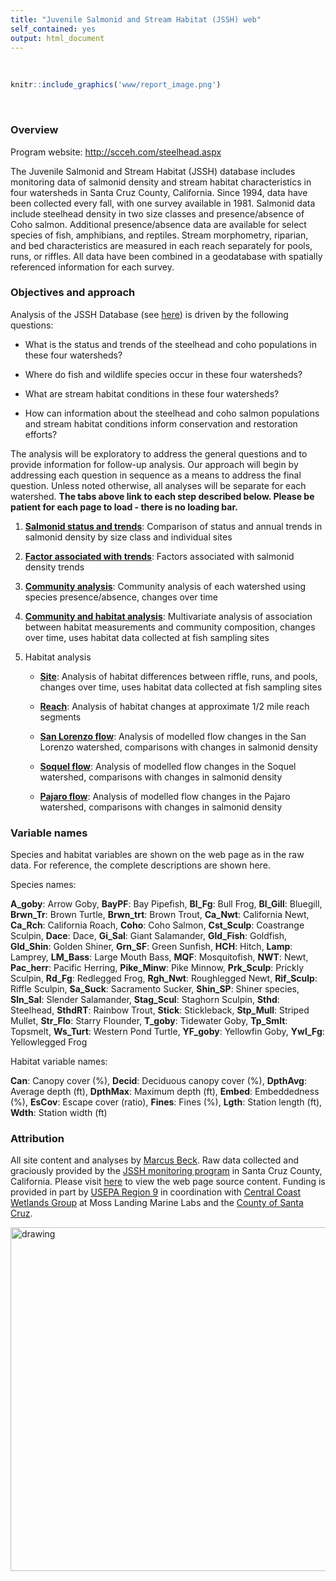 ```yaml
---
title: "Juvenile Salmonid and Stream Habitat (JSSH) web"
self_contained: yes
output: html_document
---
```


<br>

```r
knitr::include_graphics('www/report_image.png')
```

<br>

### Overview

Program website: <http://scceh.com/steelhead.aspx>

The Juvenile Salmonid and Stream Habitat (JSSH) database includes monitoring data of salmonid density and stream habitat characteristics in four watersheds in Santa Cruz County, California.  Since 1994, data have been collected every fall, with one survey available in 1981.  Salmonid data include steelhead density in two size classes and presence/absence of Coho salmon. Additional presence/absence data are available for select species of fish, amphibians, and reptiles.  Stream morphometry, riparian, and bed characteristics are measured in each reach separately for pools, runs, or riffles.  All data have been combined in a geodatabase with spatially referenced information for each survey. 

### Objectives and approach 

Analysis of the JSSH Database (see [here](https://www.arcgis.com/home/item.html?id=6d9b81bf5b2b4b309f5ff097e0edcfaa#overview)) is driven by the following questions:

* What is the status and trends of the steelhead and coho populations in these four watersheds?

* Where do fish and wildlife species occur in these four watersheds? 

* What are stream habitat conditions in these four watersheds?

* How can information about the steelhead and coho salmon populations and stream habitat conditions inform conservation and restoration efforts?  

The analysis will be exploratory to address the general questions and to provide information for follow-up analysis. Our approach will begin by addressing each question in sequence as a means to address the final question.  Unless noted otherwise, all analyses will be separate for each watershed. __The tabs above link to each step described below.  Please be patient for each page to load - there is no loading bar.__

1) [__Salmonid status and trends__](saltrends.Rmd): Comparison of status and annual trends in salmonid density by size class and individual sites

1) [__Factor associated with trends__](varimp.Rmd): Factors associated with salmonid density trends 

1) [__Community analysis__](comman.Rmd): Community analysis of each watershed using species presence/absence, changes over time

1) [__Community and habitat analysis__](commhaban.Rmd): Multivariate analysis of association between habitat measurements and community composition, changes over time, uses habitat data collected at fish sampling sites

1) Habitat analysis

     * [__Site__](haban.Rmd): Analysis of habitat differences between riffle, runs, and pools, changes over time, uses habitat data collected at fish sampling sites

     * [__Reach__](rchan.Rmd): Analysis of habitat changes at approximate 1/2 mile reach segments

     * [__San Lorenzo flow__](slrflo.Rmd): Analysis of modelled flow changes in the San Lorenzo watershed, comparisons with changes in salmonid density
          
     * [__Soquel flow__](soqflo.Rmd): Analysis of modelled flow changes in the Soquel watershed, comparisons with changes in salmonid density

     * [__Pajaro flow__](pajflo.Rmd): Analysis of modelled flow changes in the Pajaro watershed, comparisons with changes in salmonid density

### Variable names

Species and habitat variables are shown on the web page as in the raw data. For reference, the complete descriptions are shown here.

Species names:

__A_goby__: Arrow Goby, __BayPF__: Bay Pipefish, __Bl_Fg__: Bull Frog, __Bl_Gill__: Bluegill, __Brwn_Tr__: Brown Turtle, __Brwn_trt__: Brown Trout, __Ca_Nwt__: California Newt, __Ca_Rch__: California Roach, __Coho__: Coho Salmon, __Cst_Sculp__: Coastrange Sculpin, __Dace__: Dace, __Gi_Sal__: Giant Salamander, __Gld_Fish__: Goldfish, __Gld_Shin__: Golden Shiner, __Grn_SF__: Green Sunfish, __HCH__: Hitch, __Lamp__: Lamprey, __LM_Bass__: Large Mouth Bass, __MQF__: Mosquitofish, __NWT__: Newt, __Pac_herr__: Pacific Herring, __Pike_Minw__: Pike Minnow, __Prk_Sculp__: Prickly Sculpin, __Rd_Fg__: Redlegged Frog, __Rgh_Nwt__: Roughlegged Newt, __Rif_Sculp__: Riffle Sculpin, __Sa_Suck__: Sacramento Sucker, __Shin_SP__: Shiner species, __Sln_Sal__: Slender Salamander, __Stag_Scul__: Staghorn Sculpin, __Sthd__: Steelhead, __SthdRT__: Rainbow Trout, __Stick__: Stickleback, __Stp_Mull__: Striped Mullet, __Str_Flo__: Starry Flounder, __T_goby__: Tidewater Goby, __Tp_Smlt__: Topsmelt, __Ws_Turt__: Western Pond Turtle, __YF_goby__: Yellowfin Goby, __Ywl_Fg__: Yellowlegged Frog

Habitat variable names:

__Can__: Canopy cover (%), __Decid__: Deciduous canopy cover (%), __DpthAvg__: Average depth (ft), __DpthMax__: Maximum depth (ft), __Embed__: Embeddedness (%), __EsCov__: Escape cover (ratio), __Fines__: Fines (%), __Lgth__: Station length (ft), __Wdth__: Station width (ft)

### Attribution

All site content and analyses by [Marcus Beck](mailto:marcusb@sccwrp.org). Raw data collected and graciously provided by the [JSSH monitoring program](http://scceh.com/steelhead.aspx) in Santa Cruz County, California. Please visit [here](https://github.com/fawda123/jssh_web) to view the web page source content.  Funding is provided in part by [USEPA Region 9](https://www.epa.gov/aboutepa/epa-region-9-pacific-southwest) in coordination with [Central Coast Wetlands Group](https://www.mlml.calstate.edu/ccwg/) at Moss Landing Marine Labs and the [County of Santa Cruz](http://www.co.santa-cruz.ca.us/).

<img src="www/alllogo.png" alt="drawing" width="550"/>
